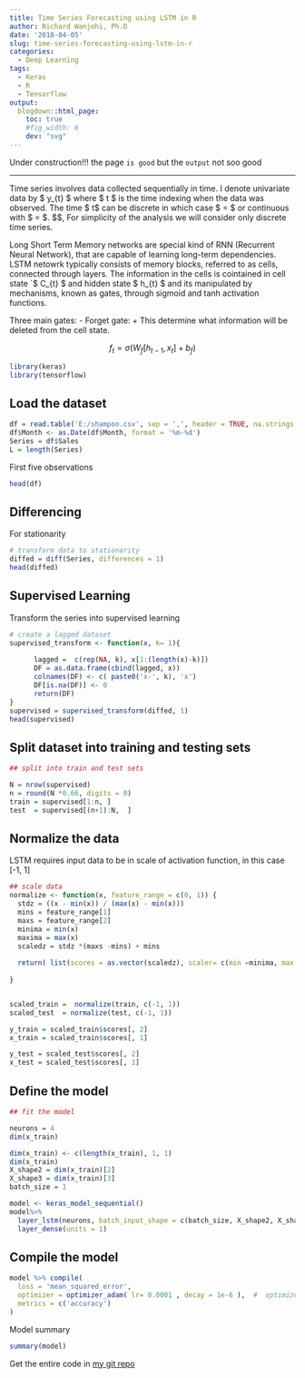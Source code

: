 ```yaml
---
title: Time Series Forecasting using LSTM in R
author: Richard Wanjohi, Ph.D
date: '2018-04-05'
slug: time-series-forecasting-using-lstm-in-r
categories:
  - Deep Learning
tags:
  - Keras
  - R
  - Tensorflow
output:
  blogdown::html_page:
    toc: true
    #fig_width: 6
    dev: "svg"
---
```


Under construction!!! 
the page `is good` but the `output` not soo good 

<!--more-->

***
Time series involves data collected sequentially in time. I denote univariate data by $ y_{t} \in \mathbb{R}$  where $ t \in \mathcal{T} $ is the time indexing when the data was observed. The time $ t$ can be discrete in which case $ \mathcal{T} = \mathbb{Z}$ or continuous  with $ \mathcal{T} = \mathbb{R}$. $\alpha $,  For simplicity of the analysis we will consider only discrete time series.

Long Short Term Memory networks are special kind of RNN (Recurrent Neural Network), that are capable of learning long-term dependencies. LSTM netowrk typically consists of memory blocks, referred to as cells, connected through layers.
The information in the cells is cointained in cell state `$ C_{t} $ and hidden state $ h_{t} $ and its manipulated by mechanisms, known as gates, through sigmoid and tanh activation functions.

Three main gates:
- Forget gate:
  + This determine what information will be deleted from the cell state. 
  
  $$ f_{t} = \sigma \big(W_{f}[h_{t-1}, x_{t}] + b_{f} \big) $$



```r
library(keras)
library(tensorflow)

```

## Load the dataset
```r
df = read.table('E:/shampoo.csv', sep = ',', header = TRUE, na.strings = 'NULL')
df$Month <- as.Date(df$Month, format = '%m-%d')
Series = df$Sales
L = length(Series)

```

First five observations
```r
head(df)
```


## Differencing 

For stationarity 
```r
# transform data to stationarity
diffed = diff(Series, differences = 1)
head(diffed)
```



## Supervised Learning

Transform the series into supervised learning


```r
# create a lagged dataset
supervised_transform <- function(x, k= 1){
    
      lagged =  c(rep(NA, k), x[1:(length(x)-k)])
      DF = as.data.frame(cbind(lagged, x))
      colnames(DF) <- c( paste0('x-', k), 'x')
      DF[is.na(DF)] <- 0
      return(DF)
}
supervised = supervised_transform(diffed, 1)
head(supervised)
```


## Split dataset into training and testing sets

```r
## split into train and test sets

N = nrow(supervised)
n = round(N *0.66, digits = 0)
train = supervised[1:n, ]
test  = supervised[(n+1):N,  ]

```


## Normalize the data
LSTM requires input data to be in scale of activation function, in this case [-1, 1]


```r


## scale data
normalize <- function(x, feature_range = c(0, 1)) {
  stdz = ((x - min(x)) / (max(x) - min(x)))
  mins = feature_range[1]
  maxs = feature_range[2]
  minima = min(x)
  maxima = max(x)
  scaledz = stdz *(maxs -mins) + mins
  
  return( list(scores = as.vector(scaledz), scaler= c(min =minima, max = maxima)) )
  
}


scaled_train =  normalize(train, c(-1, 1))
scaled_test  = normalize(test, c(-1, 1))

y_train = scaled_train$scores[, 2]
x_train = scaled_train$scores[, 1]

y_test = scaled_test$scores[, 2]
x_test = scaled_test$scores[, 1]

```



## Define the model
```r




## fit the model

neurons = 4
dim(x_train)

dim(x_train) <- c(length(x_train), 1, 1)
dim(x_train)
X_shape2 = dim(x_train)[2]
X_shape3 = dim(x_train)[3]
batch_size = 1

```




```r

model <- keras_model_sequential() 
model%>%
  layer_lstm(neurons, batch_input_shape = c(batch_size, X_shape2, X_shape3), stateful= TRUE)%>%
  layer_dense(units = 1)
```

## Compile the model

``` r
model %>% compile(
  loss = 'mean_squared_error',
  optimizer = optimizer_adam( lr= 0.0001 , decay = 1e-6 ),  #  optimizer_sgd(lr = 0.02),
  metrics = c('accuracy')
)

```

Model summary

```r
summary(model)
```




Get the entire code in [my git repo](https://github.com/rwanjohi/Keras-in-R)

